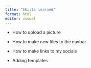 ```yaml
---
title: "Skills learned"
format: html
editor: visual
---
```


-   How to upload a picture

-   How to make new files to the navbar

-   How to make links to my socials

-   Adding templates
